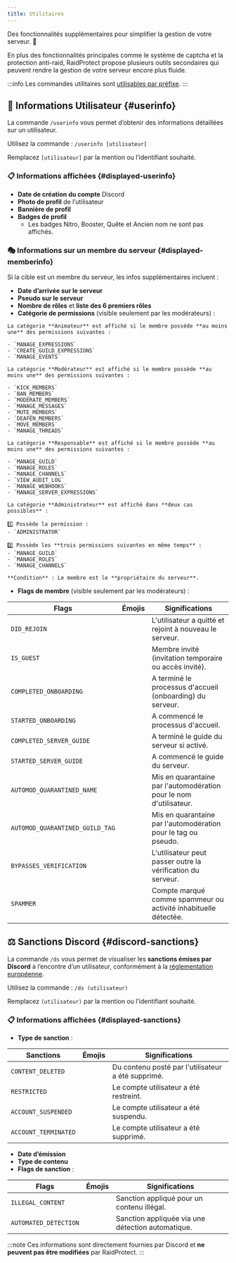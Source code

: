 ```yaml
---
title: Utilitaires
---
```



Des fonctionnalités supplémentaires pour simplifier la gestion de votre serveur. 🔧

En plus des fonctionnalités principales comme le système de captcha et la protection anti-raid, RaidProtect propose plusieurs outils secondaires qui peuvent rendre la gestion de votre serveur encore plus fluide.

:::info
Les commandes utilitaires sont [utilisables par préfixe](../guides/prefix.md).
:::

## 👤 Informations Utilisateur {#userinfo}

La commande `/userinfo` vous permet d’obtenir des informations détaillées sur un utilisateur.

Utilisez la commande : ```/userinfo [utilisateur]```

Remplacez `[utilisateur]` par la mention ou l’identifiant souhaité.

### 📋 Informations affichées {#displayed-userinfo}

- **Date de création du compte** Discord
- **Photo de profil** de l’utilisateur
- **Bannière de profil**
- **Badges de profil**
  - Les badges Nitro, Booster, Quête et Ancien nom ne sont pas affichés.


### 🎭 Informations sur un membre du serveur {#displayed-memberinfo}

Si la cible est un membre du serveur, les infos supplémentaires incluent :

- **Date d’arrivée sur le serveur**
- **Pseudo sur le serveur**
- **Nombre de rôles** et **liste des 6 premiers rôles**
- **Catégorie de permissions** (visible seulement par les modérateurs) :
<SeparatedBox>
<Tabs>
  <TabItem value="animator" label="Animateur" default>

    La catégorie **Animateur** est affiché si le membre possède **au moins une** des permissions suivantes :

    - `MANAGE_EXPRESSIONS`
    - `CREATE_GUILD_EXPRESSIONS`
    - `MANAGE_EVENTS`

  </TabItem>
  <TabItem value="moderator" label="Modérateur">

    La catégorie **Modérateur** est affiché si le membre possède **au moins une** des permissions suivantes :

    - `KICK_MEMBERS`
    - `BAN_MEMBERS`
    - `MODERATE_MEMBERS`
    - `MANAGE_MESSAGES`
    - `MUTE_MEMBERS`
    - `DEAFEN_MEMBERS`
    - `MOVE_MEMBERS`
    - `MANAGE_THREADS`

  </TabItem>
  <TabItem value="manager" label="Responsable">

    La catégorie **Responsable** est affiché si le membre possède **au moins une** des permissions suivantes :

    - `MANAGE_GUILD`
    - `MANAGE_ROLES`
    - `MANAGE_CHANNELS`
    - `VIEW_AUDIT_LOG`
    - `MANAGE_WEBHOOKS`
    - `MANAGE_SERVER_EXPRESSIONS`

  </TabItem>
  <TabItem value="admin" label="Administrateur">

    La catégorie **Administrateur** est affiché dans **deux cas possibles** :

    1️⃣ Possède la permission :
    - `ADMINISTRATOR`

    2️⃣ Possède les **trois permissions suivantes en même temps** :
    - `MANAGE_GUILD`
    - `MANAGE_ROLES`
    - `MANAGE_CHANNELS`

  </TabItem>
  <TabItem value="owner" label="Propriétaire">

    **Condition** : Le membre est le **propriétaire du serveur**.

  </TabItem>
</Tabs>
</SeparatedBox>

- **Flags de membre** (visible seulement par les modérateurs) :

| **Flags**                                | **Émojis**                                                                                                             | **Significations**                                                |
| ---------------------------------------- | ---------------------------------------------------------------------------------------------------------------------- | ----------------------------------------------------------------- |
| `DID_REJOIN`                             | <Icon src="/img/icons/MemberDidRejoin.svg" alt="icon MemberDidRejoin" title=":MemberDidRejoin:"/>                      | L'utilisateur a quitté et rejoint à nouveau le serveur.           |
| `IS_GUEST`                               | <Icon src="/img/icons/MemberIsGuest.svg" alt="icon MemberIsGuest" title=":MemberIsGuest:"/>                            | Membre invité (invitation temporaire ou accès invité).            |
| `COMPLETED_ONBOARDING`                   | <Icon src="/img/icons/OnboardingCompleted.svg" alt="icon OnboardingCompleted" title=":OnboardingCompleted:"/>          | A terminé le processus d'accueil (onboarding) du serveur.         |
| `STARTED_ONBOARDING`                     | <Icon src="/img/icons/OnboardingStarted.svg" alt="icon OnboardingStarted" title=":OnboardingStarted:"/>                | A commencé le processus d'accueil.                                |
| `COMPLETED_SERVER_GUIDE`                 | <Icon src="/img/icons/ServerGuideCompleted.svg" alt="icon ServerGuideCompleted" title=":ServerGuideCompleted:"/>       | A terminé le guide du serveur si activé.                          |
| `STARTED_SERVER_GUIDE`                   | <Icon src="/img/icons/ServerGuideStarted.svg" alt="icon ServerGuideStarted" title=":ServerGuideStarted:"/>             | A commencé le guide du serveur.                                   |
| `AUTOMOD_QUARANTINED_NAME`               | <Icon src="/img/icons/MemberQuarantined.svg" alt="icon MemberQuarantined" title=":MemberQuarantined:"/>                | Mis en quarantaine par l'automodération pour le nom d'utilisateur.|
| `AUTOMOD_QUARANTINED_GUILD_TAG`          | <Icon src="/img/icons/MemberQuarantined.svg" alt="icon MemberQuarantined" title=":MemberQuarantined:"/>                | Mis en quarantaine par l'automodération pour le tag ou pseudo.    |
| `BYPASSES_VERIFICATION`                  | <Icon src="/img/icons/BypassVerification.svg" alt="icon BypassVerification" title=":BypassVerification:"/>             | L'utilisateur peut passer outre la vérification du serveur.       |
| `SPAMMER`                                | <Icon src="/img/icons/UnusualAccountActivity.svg" alt="icon UnusualAccountActivity" title=":UnusualAccountActivity:"/> | Compte marqué comme spammeur ou activité inhabituelle détectée.   |

## ⚖️ Sanctions Discord {#discord-sanctions}

La commande `/ds` vous permet de visualiser les **sanctions émises par Discord** à l’encontre d’un utilisateur, conformément à la [réglementation européenne](https://transparency.dsa.ec.europa.eu/).

Utilisez la commande : ```/ds (utilisateur)```

Remplacez `(utilisateur)` par la mention ou l’identifiant souhaité.

### 📋 Informations affichées {#displayed-sanctions}

- **Type de sanction** :

| **Sanctions**                            | **Émojis**                                                                                                             | **Significations**                                                |
| ---------------------------------------- | ---------------------------------------------------------------------------------------------------------------------- | ----------------------------------------------------------------- |
| `CONTENT_DELETED`                        | <Icon src="/img/icons/ContentDeleted.svg" alt="icon ContentDeleted" title=":iconTrash:"/>                              | Du contenu posté par l'utilisateur a été supprimé.                |
| `RESTRICTED`                             | <Icon src="/img/icons/AccountRestricted.svg" alt="icon AccountRestricted" title=":iconRestricted:"/>                   | Le compte utilisateur a été restreint.                            |
| `ACCOUNT_SUSPENDED`                      | <Icon src="/img/icons/AccountSuspended.svg" alt="icon AccountSuspended" title=":iconSuspended:"/>                      | Le compte utilisateur a été suspendu.                             |
| `ACCOUNT_TERMINATED`                     | <Icon src="/img/icons/AccountTerminated.svg" alt="icon AccountTerminated" title=":iconTerminated:"/>                   | Le compte utilisateur a été supprimé.                             |

- **Date d’émission**
- **Type de contenu**
- **Flags de sanction** :

| **Flags**                                | **Émojis**                                                                                                             | **Significations**                                                |
| ---------------------------------------- | ---------------------------------------------------------------------------------------------------------------------- | ----------------------------------------------------------------- |
| `ILLEGAL_CONTENT`                        | <Icon src="/img/icons/IllegalContent.svg" alt="icon IllegalContent" title=":iconIllegal:"/>                            | Sanction appliqué pour un contenu illégal.                        |
| `AUTOMATED_DETECTION`                    | <Icon src="/img/icons/AutomatedDetection.svg" alt="icon AutomatedDetection" title=":iconBots:"/>                       | Sanction appliquée via une détection automatique.                 |

:::note
Ces informations sont directement fournies par Discord et **ne peuvent pas être modifiées** par RaidProtect.
:::